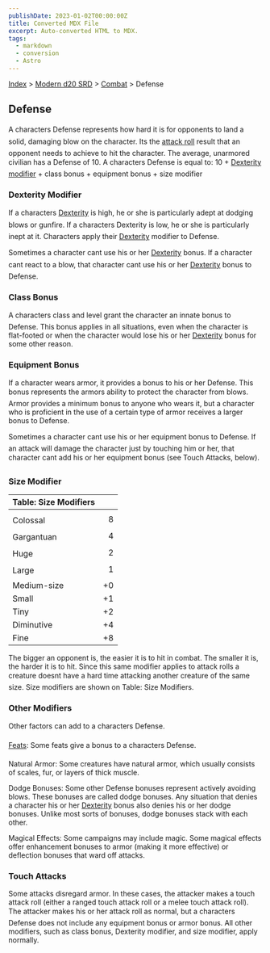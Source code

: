 ```yaml
---
publishDate: 2023-01-02T00:00:00Z
title: Converted MDX File
excerpt: Auto-converted HTML to MDX.
tags:
  - markdown
  - conversion
  - Astro
---
```


[Index](-index) > [Modern d20 SRD](modern-d20-srd-index) > [Combat](modern-d20-srd-combat-index) > Defense

## Defense

A characters Defense represents how hard it is for opponents to land a solid, damaging blow on the character. Its the [attack
roll](modern-d20-srd-combat-attack-roll) result that an opponent needs to achieve to hit the character. The average, unarmored civilian has a Defense of 10. A characters Defense is equal to:
10 + [Dexterity modifier](modern-d20-srd-basics-ability-scores) + class bonus + equipment bonus + size modifier

### Dexterity Modifier

If a characters [Dexterity](modern-d20-srd-basics-ability-scores) is high, he or she is particularly adept at dodging blows or gunfire. If a characters Dexterity is low, he or she is particularly inept at it. Characters apply their [Dexterity](modern-d20-srd-basics-ability-scores) modifier to Defense.

Sometimes a character cant use his or her [Dexterity](modern-d20-srd-basics-ability-scores) bonus. If a character cant react to a blow, that character cant use his or her [Dexterity](modern-d20-srd-basics-ability-scores) bonus to Defense.

### Class Bonus

A characters class and level grant the character an innate bonus to Defense. This bonus applies in all situations, even when the character is flat-footed or when the character would lose his or her [Dexterity](modern-d20-srd-basics-ability-scores) bonus for some other reason.

### Equipment Bonus

If a character wears armor, it provides a bonus to his or her Defense. This bonus represents the armors ability to protect the character from blows.
Armor provides a minimum bonus to anyone who wears it, but a character who is proficient in the use of a certain type of armor receives a larger bonus to Defense.

Sometimes a character cant use his or her equipment bonus to Defense. If an attack will damage the character just by touching him or her, that character cant add his or her equipment bonus (see Touch Attacks, below).

### Size Modifier

| Table: Size Modifiers |     |
| :-------------------- | --: |
|                       |     |
| Colossal              |   8 |
| Gargantuan            |   4 |
| Huge                  |   2 |
| Large                 |   1 |
| Medium-size           |  +0 |
| Small                 |  +1 |
| Tiny                  |  +2 |
| Diminutive            |  +4 |
| Fine                  |  +8 |

The bigger an opponent is, the easier it is to hit in combat. The smaller it is, the harder it is to hit. Since this same modifier applies to attack rolls a creature doesnt have a hard time attacking another creature of the same size. Size modifiers are shown on Table: Size Modifiers.

### Other Modifiers

Other factors can add to a characters Defense.

[Feats](modern-d20-srd-feats-index): Some feats give a bonus to a characters Defense.

Natural Armor: Some creatures have natural armor, which usually consists of scales, fur, or layers of thick muscle.

Dodge Bonuses: Some other Defense bonuses represent actively avoiding blows. These bonuses are called dodge bonuses. Any situation that denies a character his or her [Dexterity](modern-d20-srd-basics-saving-throws) bonus also denies his or her dodge bonuses. Unlike most sorts of bonuses, dodge bonuses stack with each other.

Magical Effects: Some campaigns may include magic. Some magical effects offer enhancement bonuses to armor (making it more effective) or deflection bonuses that ward off attacks.

### Touch Attacks

Some attacks disregard armor. In these cases, the attacker makes a touch attack roll (either a ranged touch attack roll or a melee touch attack roll). The attacker makes his or her attack roll as normal, but a characters Defense does not include any equipment bonus or armor bonus. All other modifiers, such as class bonus, Dexterity modifier, and size modifier, apply normally.
